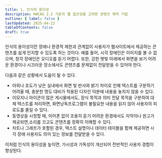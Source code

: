 ```yaml
---
title: 1. 인식의 용이성
description: KWCAG 2.2 기준의 웹 접근성을 고려한 콘텐츠 제작 기법
outline: { label: false }
lastUpdated: 2025-04-22
tableOfContents: false
draft: true
---
```



인식의 용이성이란 장애나 환경적 제한과 관계없이 사용자가 웹사이트에서 제공하는 콘텐츠를 쉽게 인지할 수 있도록 하는 것이다. 예를 들어, 시각 장애인은 이미지를 볼 수 없으며, 청각 장애인은
오디오를 듣기 어렵다. 또한, 강한 햇빛 아래에서 화면을 보기 어려운 환경이나 시끄러운 장소에서도 콘텐츠를 문제없이 전달받을 수 있어야 한다.

다음과 같은 상황에서 도움이 될 수 있다.

* 야외나 조도가 낮은 실내에서 화면 빛 반사와 밝기 차이로 인해 텍스트를 구분하기 어려울 때, 충분한 명도 대비가 적용된 디자인 덕분에 내용을 놓치지 않을 수 있다.
* 이모지나 아이콘이 많은 게시물에서도, 장식 목적과 의미 전달 목적을 구분하여 대체 텍스트를 처리하면, 화면낭독프로그램이 불필요한 내용을 읽지 않아 사용자의 피로도를 줄일 수 있다.
* 동영상을 시청할 때, 이어폰 없이 조용히 듣기 어려운 환경에서도 자막이나 원고가 제공되면,소리를 끄고도 콘텐츠를 정확히 이해할 수 있다.
* 차트나 그래프가 포함된 경우, 텍스트 설명이나 데이터 테이블을 함께 제공하면 시각 장애 사용자도 의미 있는 정보를 전달받을 수 있다.

이처럼 인식의 용이성을 높이면, 가시성과 가독성이 개선되어 전반적인 사용자 경험이 향상된다.